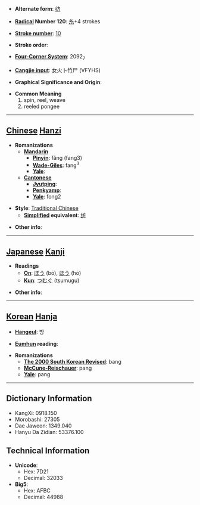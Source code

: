 * '''Alternate form''': [[纺]]

* '''[[Wiktionary:Chinese radical index| Radical]] Number 120''': [[Wiktionary:Chinese radical index 糸|糸]]+4 strokes

* '''[[Wiktionary:Chinese total strokes index|Stroke number]]''': [[Wiktionary:Chinese total strokes index 10|10]]

* '''Stroke order''': 

* '''[[Wiktionary:Chinese four corner index|Four-Corner System]]''': 2092<sub>7</sub>

* '''[[Wiktionary:Chinese Cangjie index|Cangjie input]]''': 女火卜竹尸 (VFYHS)

* '''Graphical Significance and Origin''': 

* '''Common Meaning'''
*#spin, reel, weave
*# reeled pongee


----

== [[Chinese]] [[Hanzi]] ==

* '''Romanizations'''
** '''[[Mandarin]]'''
*** '''[[Pinyin]]''': fǎng (fang3)
*** '''[[Wade-Giles]]''': fang<sup>3</sup>
*** '''[[Yale]]''': 
** '''[[Cantonese]]'''
*** '''[[Jyutping]]''':
*** '''[[Penkyamp]]''': 
*** '''[[Yale]]''': fong2

* '''Style''': [[Traditional Chinese]] 
** '''[[Simplified Chinese|Simplified]] equivalent''': [[纺]]

* '''Other info''': 

----

== [[Japanese]] [[Kanji]] ==

* '''Readings'''
** '''[[On]]''': [[ぼう]] (bō), [[ほう]] (hō)
** '''[[Kun]]''': [[つむぐ]] (tsumugu)

* '''Other info''':  

----

== [[Korean]] [[Hanja]] ==

* '''[[Hangeul]]''': 방

* '''[[Eumhun]] reading''': 

* '''Romanizations'''
** '''[[The 2000 South Korean Revised Romanization|The 2000 South Korean Revised]]''': bang
** '''[[McCune-Reischauer]]''': pang
** '''[[Yale]]''': pang

----

== Dictionary Information ==

* KangXi: 0918.150
* Morobashi: 27305
* Dae Jaweon: 1349.040
* Hanyu Da Zidian: 53376.100

== Technical Information ==

* '''Unicode''':
** Hex: 7D21
** Decimal: 32033
* '''Big5''':
** Hex: AFBC
** Decimal: 44988